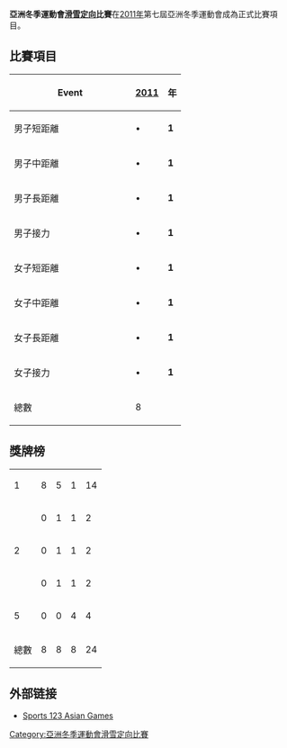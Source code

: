 '''亞洲冬季運動會[[滑雪定向|滑雪定向]]比賽'''在[[2011年亞洲冬季運動會|2011年]]第七屆亞洲冬季運動會成為正式比賽項目。

== 比賽項目 ==
{| class="wikitable"
! width="200"|Event || [[2011年亞洲冬季運動會滑雪定向比賽|2011]] || 年
|- align=center
|align=left| 男子短距離 || • || '''1'''
|- align=center
|align=left| 男子中距離 || • || '''1'''
|- align=center
|align=left| 男子長距離 || • || '''1'''
|- align=center
|align=left| 男子接力 || • || '''1'''
|- align=center
|align=left| 女子短距離 || • || '''1'''
|- align=center
|align=left| 女子中距離 || • || '''1'''
|- align=center
|align=left| 女子長距離 || • || '''1'''
|- align=center
|align=left| 女子接力 || • || '''1'''
|-
!總數 || 8 ||
|}



==獎牌榜==
{| {{RankedMedalTable|nation-width=200px}}
|-
| 1 ||align=left| {{KAZ}} || 8 || 5 || 1 || 14
|- 
| rowspan=3|2 ||align=left| {{CHN}} || 0 || 1 || 1 || 2
|- 
|align=left| {{IRI}} || 0 || 1 || 1 || 2
|- 
|align=left| {{KOR}} || 0 || 1 || 1 || 2
|- 
| 5 ||align=left| {{MGL}} || 0 || 0 || 4 || 4
|- 
!colspan=2| 總數 || 8 || 8 || 8 || 24
|}



== 外部链接 ==
*[https://web.archive.org/web/20111007001047/http://sports123.com/asg/index.html Sports 123 Asian Games]{{En}}
{{亞洲運動會項目}}


[[Category:亞洲冬季運動會滑雪定向比賽|Category:亞洲冬季運動會滑雪定向比賽]]